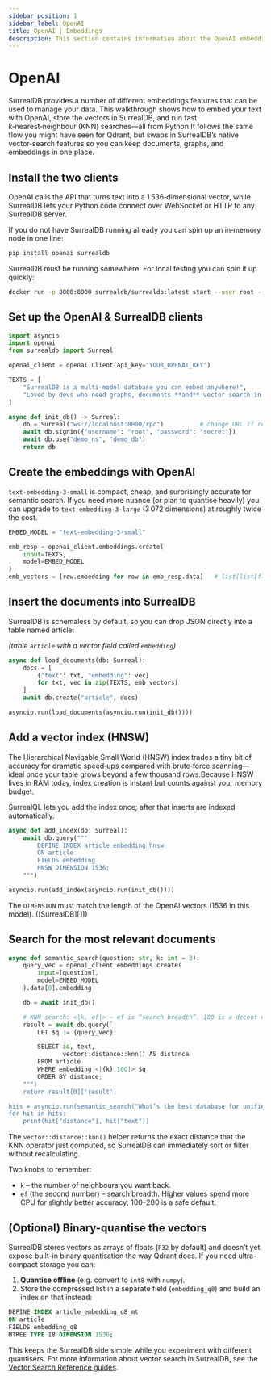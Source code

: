 ```yaml
---
sidebar_position: 1
sidebar_label: OpenAI
title: OpenAI | Embeddings
description: This section contains information about the OpenAI embeddings feature of SurrealDB.
---
```


# OpenAI

SurrealDB provides a number of different embeddings features that can be used to manage your data. This walkthrough shows how to embed your text with OpenAI, store the vectors in SurrealDB, and run fast k‑nearest‑neighbour (KNN) searches—all from Python.It follows the same flow you might have seen for Qdrant, but swaps in SurrealDB’s native vector‑search features so you can keep documents, graphs, and embeddings in one place.

## Install the two clients

OpenAI calls the API that turns text into a 1 536‑dimensional vector, while SurrealDB lets your Python code connect over WebSocket or HTTP to any SurrealDB server.

If you do not have SurrealDB running already you can spin up an in‑memory node in one line:

```bash
pip install openai surrealdb   
```

SurrealDB must be running somewhere.
For local testing you can spin it up quickly:

```bash
docker run -p 8000:8000 surrealdb/surrealdb:latest start --user root --pass secret memory
```

## Set up the OpenAI & SurrealDB clients

```python
import asyncio
import openai
from surrealdb import Surreal

openai_client = openai.Client(api_key="YOUR_OPENAI_KEY")

TEXTS = [
    "SurrealDB is a multi-model database you can embed anywhere!",
    "Loved by devs who need graphs, documents **and** vector search in one box.",
]

async def init_db() -> Surreal:
    db = Surreal("ws://localhost:8000/rpc")          # change URL if remote
    await db.signin({"username": "root", "password": "secret"})
    await db.use("demo_ns", "demo_db")
    return db
```

## Create the embeddings with OpenAI

`text‑embedding‑3‑small` is compact, cheap, and surprisingly accurate for semantic search. If you need more nuance (or plan to quantise heavily) you can upgrade to `text‑embedding‑3‑large` (3 072 dimensions) at roughly twice the cost.

```python
EMBED_MODEL = "text-embedding-3-small"

emb_resp = openai_client.embeddings.create(
    input=TEXTS,
    model=EMBED_MODEL
)
emb_vectors = [row.embedding for row in emb_resp.data]   # list[list[float]]
```

## Insert the documents into SurrealDB

SurrealDB is schemaless by default, so you can drop JSON directly into a table named article:

*(table `article` with a vector field called `embedding`)*

```python
async def load_documents(db: Surreal):
    docs = [
        {"text": txt, "embedding": vec}
        for txt, vec in zip(TEXTS, emb_vectors)
    ]
    await db.create("article", docs)

asyncio.run(load_documents(asyncio.run(init_db())))
```

## Add a vector index (HNSW)

The Hierarchical Navigable Small World (HNSW) index trades a tiny bit of accuracy for dramatic speed‑ups compared with brute‑force scanning—ideal once your table grows beyond a few thousand rows.Because HNSW lives in RAM today, index creation is instant but counts against your memory budget. 

SurrealQL lets you add the index once; after that inserts are indexed automatically.

```python
async def add_index(db: Surreal):
    await db.query("""
        DEFINE INDEX article_embedding_hnsw 
        ON article
        FIELDS embedding
        HNSW DIMENSION 1536;
    """)

asyncio.run(add_index(asyncio.run(init_db())))
```

The `DIMENSION` must match the length of the OpenAI vectors (1536 in this model). ([SurrealDB][1])


## Search for the most relevant documents

```python
async def semantic_search(question: str, k: int = 3):
    query_vec = openai_client.embeddings.create(
        input=[question],
        model=EMBED_MODEL
    ).data[0].embedding

    db = await init_db()

    # KNN search: <|k, ef|> – ef is “search breadth”. 100 is a decent default.
    result = await db.query(`
        LET $q := {query_vec};

        SELECT id, text,
               vector::distance::knn() AS distance
        FROM article
        WHERE embedding <|{k},100|> $q
        ORDER BY distance;
    """)
    return result[0]['result']

hits = asyncio.run(semantic_search("What’s the best database for unified search?"))
for hit in hits:
    print(hit["distance"], hit["text"])
```

The `vector::distance::knn()` helper returns the exact distance that the KNN operator just computed, so SurrealDB can immediately sort or filter without recalculating.

Two knobs to remember:

- `k` – the number of neighbours you want back.
- `ef` (the second number) – search breadth. Higher values spend more CPU for slightly better accuracy; 100–200 is a safe default.

## (Optional) Binary-quantise the vectors

SurrealDB stores vectors as arrays of floats (`F32` by default) and doesn’t yet expose built-in binary quantisation the way Qdrant does.
If you need ultra-compact storage you can:

1. **Quantise offline** (e.g. convert to `int8` with `numpy`).
2. Store the compressed list in a separate field (`embedding_q8`) and build an index on that instead:

```sql
DEFINE INDEX article_embedding_q8_mt
ON article
FIELDS embedding_q8
MTREE TYPE I8 DIMENSION 1536;
```

This keeps the SurrealDB side simple while you experiment with different quantisers. For more information about vector search in SurrealDB, see the [Vector Search Reference guides](/docs/surrealdb/reference-guide/vector-search).
